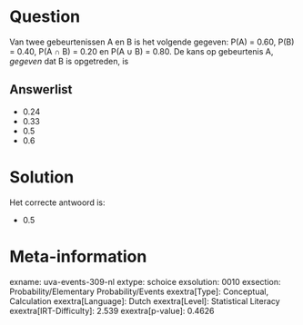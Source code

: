 Question
========

Van twee gebeurtenissen A en B is het volgende gegeven: P(A) = 0.60,
P(B) = 0.40, P(A ∩ B) = 0.20 en P(A ∪ B) = 0.80. De kans op gebeurtenis
A, *gegeven* dat B is opgetreden, is

Answerlist
----------

* 0.24
* 0.33
* 0.5
* 0.6

Solution
========

Het correcte antwoord is: 

* 0.5

Meta-information
================
exname: uva-events-309-nl
extype: schoice
exsolution: 0010
exsection: Probability/Elementary Probability/Events
exextra[Type]: Conceptual, Calculation
exextra[Language]: Dutch
exextra[Level]: Statistical Literacy
exextra[IRT-Difficulty]: 2.539
exextra[p-value]: 0.4626
